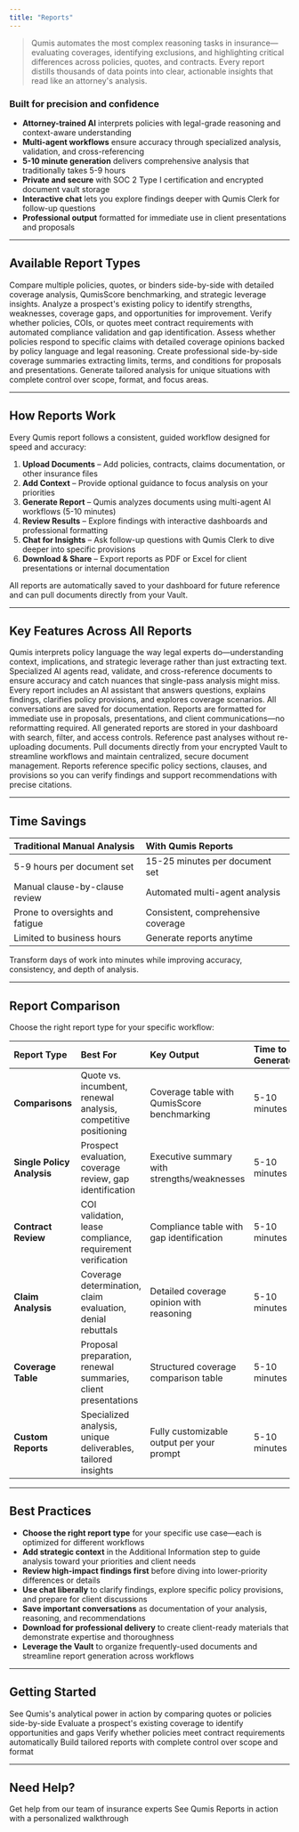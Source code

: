 ```yaml
---
title: "Reports"
---
```


>Qumis automates the most complex reasoning tasks in insurance—evaluating coverages, identifying exclusions, and highlighting critical differences across policies, quotes, and contracts. Every report distills thousands of data points into clear, actionable insights that read like an attorney's analysis.

### Built for precision and confidence

- **Attorney-trained AI** interprets policies with legal-grade reasoning and context-aware understanding
- **Multi-agent workflows** ensure accuracy through specialized analysis, validation, and cross-referencing
- **5-10 minute generation** delivers comprehensive analysis that traditionally takes 5-9 hours
- **Private and secure** with SOC 2 Type I certification and encrypted document vault storage
- **Interactive chat** lets you explore findings deeper with Qumis Clerk for follow-up questions
- **Professional output** formatted for immediate use in client presentations and proposals

---

## Available Report Types

<CardGroup cols={2}>
  <Card title="Comparison Report" icon="code-compare" href="/reports/comparisons">
    Compare multiple policies, quotes, or binders side-by-side with detailed coverage analysis, QumisScore benchmarking, and strategic leverage insights.
  </Card>
  <Card title="Single Policy Analysis" icon="file-contract" href="/reports/policy-analysis">
    Analyze a prospect's existing policy to identify strengths, weaknesses, coverage gaps, and opportunities for improvement.
  </Card>
  <Card title="Contract Review" icon="file-signature" href="/reports/contract-review">
    Verify whether policies, COIs, or quotes meet contract requirements with automated compliance validation and gap identification.
  </Card>
  <Card title="Claim Analysis" icon="gavel" href="/reports/claims">
    Assess whether policies respond to specific claims with detailed coverage opinions backed by policy language and legal reasoning.
  </Card>
  <Card title="Coverage Table" icon="table" href="/reports/coverage-table">
    Create professional side-by-side coverage summaries extracting limits, terms, and conditions for proposals and presentations.
  </Card>
  <Card title="Custom Reports" icon="wand-magic-sparkles" href="/reports/custom-reports">
    Generate tailored analysis for unique situations with complete control over scope, format, and focus areas.
  </Card>
</CardGroup>

---

## How Reports Work

Every Qumis report follows a consistent, guided workflow designed for speed and accuracy:

1. **Upload Documents** – Add policies, contracts, claims documentation, or other insurance files
2. **Add Context** – Provide optional guidance to focus analysis on your priorities
3. **Generate Report** – Qumis analyzes documents using multi-agent AI workflows (5-10 minutes)
4. **Review Results** – Explore findings with interactive dashboards and professional formatting
5. **Chat for Insights** – Ask follow-up questions with Qumis Clerk to dive deeper into specific provisions
6. **Download & Share** – Export reports as PDF or Excel for client presentations or internal documentation

All reports are automatically saved to your dashboard for future reference and can pull documents directly from your Vault.

---

## Key Features Across All Reports

<AccordionGroup>
  <Accordion title="Attorney-Trained AI Analysis">
    Qumis interprets policy language the way legal experts do—understanding context, implications, and strategic leverage rather than just extracting text.
  </Accordion>
  <Accordion title="Multi-Agent Validation">
    Specialized AI agents read, validate, and cross-reference documents to ensure accuracy and catch nuances that single-pass analysis might miss.
  </Accordion>
  <Accordion title="Interactive Chat with Qumis Clerk">
    Every report includes an AI assistant that answers questions, explains findings, clarifies policy provisions, and explores coverage scenarios. All conversations are saved for documentation.
  </Accordion>
  <Accordion title="Professional Client-Ready Output">
    Reports are formatted for immediate use in proposals, presentations, and client communications—no reformatting required.
  </Accordion>
  <Accordion title="Automatic Saving and Organization">
    All generated reports are stored in your dashboard with search, filter, and access controls. Reference past analyses without re-uploading documents.
  </Accordion>
  <Accordion title="Document Vault Integration">
    Pull documents directly from your encrypted Vault to streamline workflows and maintain centralized, secure document management.
  </Accordion>
  <Accordion title="Citations and Transparency">
    Reports reference specific policy sections, clauses, and provisions so you can verify findings and support recommendations with precise citations.
  </Accordion>
</AccordionGroup>

---

## Time Savings

| Traditional Manual Analysis     | With Qumis Reports                 |
| :------------------------------ | :--------------------------------- |
| 5-9 hours per document set      | 15-25 minutes per document set     |
| Manual clause-by-clause review  | Automated multi-agent analysis     |
| Prone to oversights and fatigue | Consistent, comprehensive coverage |
| Limited to business hours       | Generate reports anytime           |

Transform days of work into minutes while improving accuracy, consistency, and depth of analysis.

---

## Report Comparison

Choose the right report type for your specific workflow:

| Report Type                | Best For                                                       | Key Output                                  | Time to Generate |
| :------------------------- | :------------------------------------------------------------- | :------------------------------------------ | :--------------- |
| **Comparisons**            | Quote vs. incumbent, renewal analysis, competitive positioning | Coverage table with QumisScore benchmarking | 5-10 minutes     |
| **Single Policy Analysis** | Prospect evaluation, coverage review, gap identification       | Executive summary with strengths/weaknesses | 5-10 minutes     |
| **Contract Review**        | COI validation, lease compliance, requirement verification     | Compliance table with gap identification    | 5-10 minutes     |
| **Claim Analysis**         | Coverage determination, claim evaluation, denial rebuttals     | Detailed coverage opinion with reasoning    | 5-10 minutes     |
| **Coverage Table**         | Proposal preparation, renewal summaries, client presentations  | Structured coverage comparison table        | 5-10 minutes     |
| **Custom Reports**         | Specialized analysis, unique deliverables, tailored insights   | Fully customizable output per your prompt   | 5-10 minutes     |

---

## Best Practices

- **Choose the right report type** for your specific use case—each is optimized for different workflows
- **Add strategic context** in the Additional Information step to guide analysis toward your priorities and client needs
- **Review high-impact findings first** before diving into lower-priority differences or details
- **Use chat liberally** to clarify findings, explore specific policy provisions, and prepare for client discussions
- **Save important conversations** as documentation of your analysis, reasoning, and recommendations
- **Download for professional delivery** to create client-ready materials that demonstrate expertise and thoroughness
- **Leverage the Vault** to organize frequently-used documents and streamline report generation across workflows

---

## Getting Started

<CardGroup cols={2}>
  <Card title="Start with Comparisons" icon="rocket" href="/reports/comparisons">
    See Qumis's analytical power in action by comparing quotes or policies side-by-side
  </Card>
  <Card title="Analyze a Single Policy" icon="magnifying-glass" href="/reports/policy-analysis">
    Evaluate a prospect's existing coverage to identify opportunities and gaps
  </Card>
  <Card title="Review Contract Compliance" icon="clipboard-check" href="/reports/contract-review">
    Verify whether policies meet contract requirements automatically
  </Card>
  <Card title="Create Custom Analysis" icon="wand-magic-sparkles" href="/reports/custom-reports">
    Build tailored reports with complete control over scope and format
  </Card>
</CardGroup>

---

## Need Help?

<CardGroup cols={2}>
  <Card title="Contact Support" icon="life-ring" href="/resources/contact-support">
    Get help from our team of insurance experts
  </Card>
  <Card title="Schedule a Demo" icon="calendar" href="https://calendly.com/qumis-dan/demo">
    See Qumis Reports in action with a personalized walkthrough
  </Card>
</CardGroup>